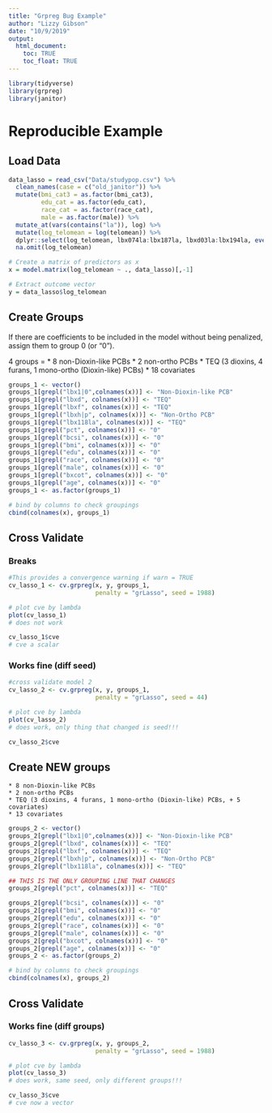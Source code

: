 ```yaml
---
title: "Grpreg Bug Example"
author: "Lizzy Gibson"
date: "10/9/2019"
output: 
  html_document:
    toc: TRUE
    toc_float: TRUE
---
```


```r
library(tidyverse)
library(grpreg)
library(janitor)
```

# Reproducible Example

## Load Data
```r
data_lasso = read_csv("Data/studypop.csv") %>% 
  clean_names(case = c("old_janitor")) %>% 
  mutate(bmi_cat3 = as.factor(bmi_cat3),
         edu_cat = as.factor(edu_cat),
         race_cat = as.factor(race_cat),
         male = as.factor(male)) %>% 
  mutate_at(vars(contains("la")), log) %>% 
  mutate(log_telomean = log(telomean)) %>% 
  dplyr::select(log_telomean, lbx074la:lbx187la, lbxd03la:lbx194la, everything(), -seqn, -telomean) %>% 
  na.omit(log_telomean)

# Create a matrix of predictors as x
x = model.matrix(log_telomean ~ ., data_lasso)[,-1]

# Extract outcome vector
y = data_lasso$log_telomean
```

## Create Groups

If there are coefficients to be included in the model without being penalized, assign them to group 0 (or "0"). 

4 groups = 
    * 8 non-Dioxin-like PCBs
    * 2 non-ortho PCBs
    * TEQ (3 dioxins, 4 furans, 1 mono-ortho (Dioxin-like) PCBs)
    * 18 covariates

```r
groups_1 <- vector()
groups_1[grepl("lbx1|0",colnames(x))] <- "Non-Dioxin-like PCB"
groups_1[grepl("lbxd", colnames(x))] <- "TEQ"
groups_1[grepl("lbxf", colnames(x))] <- "TEQ"
groups_1[grepl("lbxh|p", colnames(x))] <- "Non-Ortho PCB"
groups_1[grepl("lbx118la", colnames(x))] <- "TEQ"
groups_1[grepl("pct", colnames(x))] <- "0"
groups_1[grepl("bcsi", colnames(x))] <- "0"
groups_1[grepl("bmi", colnames(x))] <- "0"
groups_1[grepl("edu", colnames(x))] <- "0"
groups_1[grepl("race", colnames(x))] <- "0"
groups_1[grepl("male", colnames(x))] <- "0"
groups_1[grepl("bxcot", colnames(x))] <- "0"
groups_1[grepl("age", colnames(x))] <- "0"
groups_1 <- as.factor(groups_1)

# bind by columns to check groupings
cbind(colnames(x), groups_1)
```

## Cross Validate

### Breaks
```r
#This provides a convergence warning if warn = TRUE
cv_lasso_1 <- cv.grpreg(x, y, groups_1, 
                        penalty = "grLasso", seed = 1988)

# plot cve by lambda
plot(cv_lasso_1)
# does not work

cv_lasso_1$cve
# cve a scalar
```

### Works fine (diff seed)
```r
#cross validate model 2
cv_lasso_2 <- cv.grpreg(x, y, groups_1, 
                        penalty = "grLasso", seed = 44)

# plot cve by lambda
plot(cv_lasso_2)
# does work, only thing that changed is seed!!!

cv_lasso_2$cve
```

## Create NEW groups 

    * 8 non-Dioxin-like PCBs
    * 2 non-ortho PCBs
    * TEQ (3 dioxins, 4 furans, 1 mono-ortho (Dioxin-like) PCBs, + 5 covariates)
    * 13 covariates

```r
groups_2 <- vector()
groups_2[grepl("lbx1|0",colnames(x))] <- "Non-Dioxin-like PCB"
groups_2[grepl("lbxd", colnames(x))] <- "TEQ"
groups_2[grepl("lbxf", colnames(x))] <- "TEQ"
groups_2[grepl("lbxh|p", colnames(x))] <- "Non-Ortho PCB"
groups_2[grepl("lbx118la", colnames(x))] <- "TEQ"

## THIS IS THE ONLY GROUPING LINE THAT CHANGES
groups_2[grepl("pct", colnames(x))] <- "TEQ"

groups_2[grepl("bcsi", colnames(x))] <- "0"
groups_2[grepl("bmi", colnames(x))] <- "0"
groups_2[grepl("edu", colnames(x))] <- "0"
groups_2[grepl("race", colnames(x))] <- "0"
groups_2[grepl("male", colnames(x))] <- "0"
groups_2[grepl("bxcot", colnames(x))] <- "0"
groups_2[grepl("age", colnames(x))] <- "0"
groups_2 <- as.factor(groups_2)

# bind by columns to check groupings
cbind(colnames(x), groups_2)
```

## Cross Validate

### Works fine (diff groups)
```r
cv_lasso_3 <- cv.grpreg(x, y, groups_2, 
                        penalty = "grLasso", seed = 1988)

# plot cve by lambda
plot(cv_lasso_3)
# does work, same seed, only different groups!!!

cv_lasso_3$cve
# cve now a vector
```

